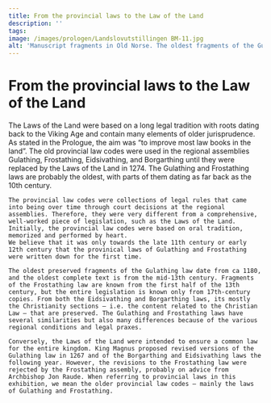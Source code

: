 ```yaml
---
title: From the provincial laws to the Law of the Land
description: ''
tags:
image: /images/prologen/Landslovutstillingen BM-11.jpg
alt: 'Manuscript fragments in Old Norse. The oldest fragments of the Gulathing law.'
---
```



# From the provincial laws to the Law of the Land

<Container stil="initial side">
    The Laws of the Land were based on a long legal tradition with roots dating back to the Viking Age and contain many elements of older jurisprudence. As stated in the Prologue, the aim was “to improve most law books in the land”. The old provincial law codes were used in the regional assemblies Gulathing, Frostathing, Eidsivathing, and Borgarthing until they were replaced by the Laws of the Land in 1274. The Gulathing and Frostathing laws are probably the oldest, with parts of them dating as far back as the 10th century. 
    
    The provincial law codes were collections of legal rules that came into being over time through court decisions at the regional assemblies. Therefore, they were very different from a comprehensive, well-worked piece of legislation, such as the Laws of the Land. Initially, the provincial law codes were based on oral tradition, memorized and performed by heart. 
    We believe that it was only towards the late 11th century or early 12th century that the provinical laws of Gulathing and Frostathing were written down for the first time. 
    
    The oldest preserved fragments of the Gulathing law date from ca 1180, and the oldest complete text is from the mid-13th century. Fragments of the Frostathing law are known from the first half of the 13th century, but the entire legislation is known only from 17th-century copies. From both the Eidsivathing and Borgarthing laws, its mostly the Christianity sections – i.e. the content related to the Christian Law – that are preserved. The Gulathing and Frostathing laws have several similarities but also many differences because of the various regional conditions and legal praxes. 
    
    Conversely, the Laws of the Land were intended to ensure a common law for the entire kingdom. King Magnus proposed revised versions of the Gulathing law in 1267 and of the Borgarthing and Eidsivathing laws the following year. However, the revisions to the Frostathing law were rejected by the Frostathing assembly, probably on advice from Archbishop Jon Raude. When referring to provincial laws in this exhibition, we mean the older provincial law codes – mainly the laws of Gulathing and Frostathing.

</Container>